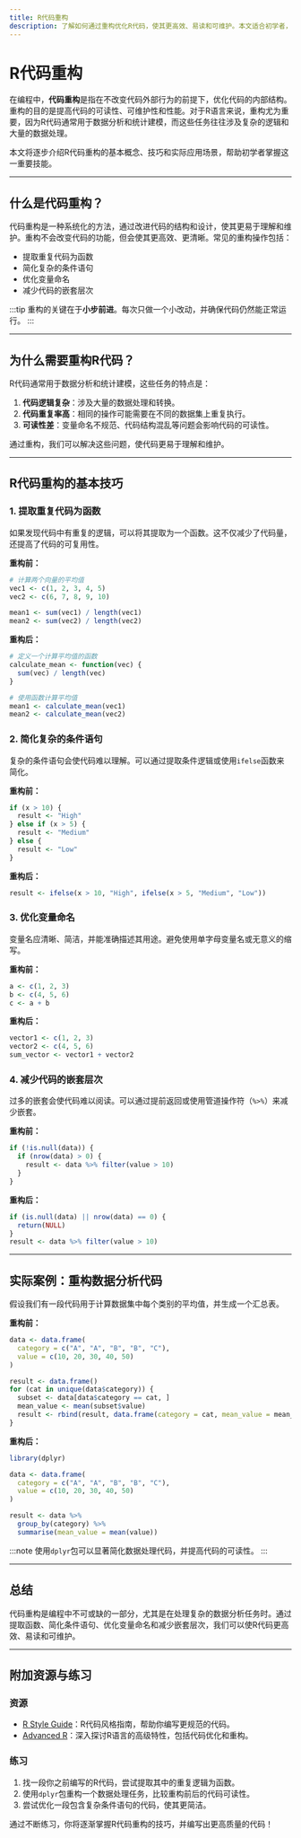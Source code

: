 ```yaml
---
title: R代码重构
description: 了解如何通过重构优化R代码，使其更高效、易读和可维护。本文适合初学者，包含代码示例和实际案例。
---
```


# R代码重构

在编程中，**代码重构**是指在不改变代码外部行为的前提下，优化代码的内部结构。重构的目的是提高代码的可读性、可维护性和性能。对于R语言来说，重构尤为重要，因为R代码通常用于数据分析和统计建模，而这些任务往往涉及复杂的逻辑和大量的数据处理。

本文将逐步介绍R代码重构的基本概念、技巧和实际应用场景，帮助初学者掌握这一重要技能。

---

## 什么是代码重构？

代码重构是一种系统化的方法，通过改进代码的结构和设计，使其更易于理解和维护。重构不会改变代码的功能，但会使其更高效、更清晰。常见的重构操作包括：

- 提取重复代码为函数
- 简化复杂的条件语句
- 优化变量命名
- 减少代码的嵌套层次

:::tip
重构的关键在于**小步前进**。每次只做一个小改动，并确保代码仍然能正常运行。
:::

---

## 为什么需要重构R代码？

R代码通常用于数据分析和统计建模，这些任务的特点是：

1. **代码逻辑复杂**：涉及大量的数据处理和转换。
2. **代码重复率高**：相同的操作可能需要在不同的数据集上重复执行。
3. **可读性差**：变量命名不规范、代码结构混乱等问题会影响代码的可读性。

通过重构，我们可以解决这些问题，使代码更易于理解和维护。

---

## R代码重构的基本技巧

### 1. 提取重复代码为函数

如果发现代码中有重复的逻辑，可以将其提取为一个函数。这不仅减少了代码量，还提高了代码的可复用性。

**重构前：**
```r
# 计算两个向量的平均值
vec1 <- c(1, 2, 3, 4, 5)
vec2 <- c(6, 7, 8, 9, 10)

mean1 <- sum(vec1) / length(vec1)
mean2 <- sum(vec2) / length(vec2)
```

**重构后：**
```r
# 定义一个计算平均值的函数
calculate_mean <- function(vec) {
  sum(vec) / length(vec)
}

# 使用函数计算平均值
mean1 <- calculate_mean(vec1)
mean2 <- calculate_mean(vec2)
```

### 2. 简化复杂的条件语句

复杂的条件语句会使代码难以理解。可以通过提取条件逻辑或使用`ifelse`函数来简化。

**重构前：**
```r
if (x > 10) {
  result <- "High"
} else if (x > 5) {
  result <- "Medium"
} else {
  result <- "Low"
}
```

**重构后：**
```r
result <- ifelse(x > 10, "High", ifelse(x > 5, "Medium", "Low"))
```

### 3. 优化变量命名

变量名应清晰、简洁，并能准确描述其用途。避免使用单字母变量名或无意义的缩写。

**重构前：**
```r
a <- c(1, 2, 3)
b <- c(4, 5, 6)
c <- a + b
```

**重构后：**
```r
vector1 <- c(1, 2, 3)
vector2 <- c(4, 5, 6)
sum_vector <- vector1 + vector2
```

### 4. 减少代码的嵌套层次

过多的嵌套会使代码难以阅读。可以通过提前返回或使用管道操作符（`%>%`）来减少嵌套。

**重构前：**
```r
if (!is.null(data)) {
  if (nrow(data) > 0) {
    result <- data %>% filter(value > 10)
  }
}
```

**重构后：**
```r
if (is.null(data) || nrow(data) == 0) {
  return(NULL)
}
result <- data %>% filter(value > 10)
```

---

## 实际案例：重构数据分析代码

假设我们有一段代码用于计算数据集中每个类别的平均值，并生成一个汇总表。

**重构前：**
```r
data <- data.frame(
  category = c("A", "A", "B", "B", "C"),
  value = c(10, 20, 30, 40, 50)
)

result <- data.frame()
for (cat in unique(data$category)) {
  subset <- data[data$category == cat, ]
  mean_value <- mean(subset$value)
  result <- rbind(result, data.frame(category = cat, mean_value = mean_value))
}
```

**重构后：**
```r
library(dplyr)

data <- data.frame(
  category = c("A", "A", "B", "B", "C"),
  value = c(10, 20, 30, 40, 50)
)

result <- data %>%
  group_by(category) %>%
  summarise(mean_value = mean(value))
```

:::note
使用`dplyr`包可以显著简化数据处理代码，并提高代码的可读性。
:::

---

## 总结

代码重构是编程中不可或缺的一部分，尤其是在处理复杂的数据分析任务时。通过提取函数、简化条件语句、优化变量命名和减少嵌套层次，我们可以使R代码更高效、易读和可维护。

---

## 附加资源与练习

### 资源
- [R Style Guide](https://style.tidyverse.org/)：R代码风格指南，帮助你编写更规范的代码。
- [Advanced R](https://adv-r.hadley.nz/)：深入探讨R语言的高级特性，包括代码优化和重构。

### 练习
1. 找一段你之前编写的R代码，尝试提取其中的重复逻辑为函数。
2. 使用`dplyr`包重构一个数据处理任务，比较重构前后的代码可读性。
3. 尝试优化一段包含复杂条件语句的代码，使其更简洁。

通过不断练习，你将逐渐掌握R代码重构的技巧，并编写出更高质量的代码！